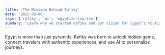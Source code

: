 ```yaml
---
title: 'The Mission Behind Rafiky'
date: '2025-09-06'
tags: ['rafiky', 'ai', 'egyptian-tourism']
summary: 'Learn why we started Rafiky and our vision for Egypt’s tourism future.'
---
```


Egypt is more than just pyramids. Rafiky was born to unlock hidden gems,
connect travelers with authentic experiences, and use AI to personalize journeys.
